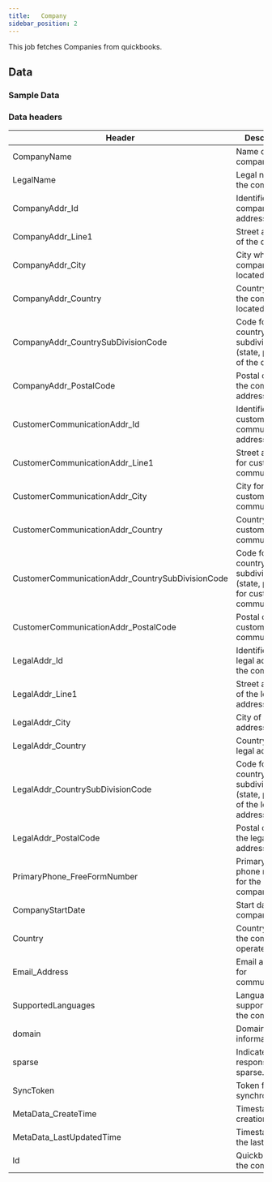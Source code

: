```yaml
---
title:   Company
sidebar_position: 2
---
```


This job fetches Companies from quickbooks.

<AddJob
  template="gsheet_quickbooks_company"
/>

## Data

### Sample Data

<Gsheet
  src="https://docs.google.com/spreadsheets/d/1KWa16ZCTRUdIF7LXFQzgCaBXEze4fpGWaV77tc8Q_Y8/edit#gid=2039482995"
/>


### Data headers

| Header | Description |
|-----------------------------|--------------------------------------------------------------------|
| CompanyName                 | Name of the company.                                           |
| LegalName                   | Legal name of the company.                                     |
| CompanyAddr_Id              | Identifier for the company's address.                          |
| CompanyAddr_Line1           | Street address of the company.                                 |
| CompanyAddr_City            | City where the company is located.                             |
| CompanyAddr_Country         | Country where the company is located.                          |
| CompanyAddr_CountrySubDivisionCode | Code for the country subdivision (state, province) of the company. |
| CompanyAddr_PostalCode      | Postal code of the company's address.                          |
| CustomerCommunicationAddr_Id | Identifier for the customer communication address.            |
| CustomerCommunicationAddr_Line1 | Street address for customer communication.                   |
| CustomerCommunicationAddr_City | City for customer communication.                               |
| CustomerCommunicationAddr_Country | Country for customer communication.                            |
| CustomerCommunicationAddr_CountrySubDivisionCode | Code for the country subdivision (state, province) for customer communication. |
| CustomerCommunicationAddr_PostalCode | Postal code for customer communication.                      |
| LegalAddr_Id                | Identifier for the legal address of the company.               |
| LegalAddr_Line1             | Street address of the legal address.                           |
| LegalAddr_City              | City of the legal address.                                     |
| LegalAddr_Country           | Country of the legal address.                                  |
| LegalAddr_CountrySubDivisionCode | Code for the country subdivision (state, province) of the legal address. |
| LegalAddr_PostalCode        | Postal code of the legal address.                              |
| PrimaryPhone_FreeFormNumber | Primary contact phone number for the company.                 |
| CompanyStartDate            | Start date of the company.                                     |
| Country                     | Country where the company operates.                            |
| Email_Address               | Email address for communication.                               |
| SupportedLanguages          | Languages supported by the company.                           |
| domain                      | Domain information.                                            |
| sparse                      | Indicates if the response is sparse.                          |
| SyncToken                   | Token for synchronization.                                     |
| MetaData_CreateTime         | Timestamp of creation.                                         |
| MetaData_LastUpdatedTime    | Timestamp of the last update.                                  |
| Id                          | Quickbook for the company.                                    |



<!---
## Others

### Similar jobs

Similar sort of data can be achieved by using get accounting transaction job and filtering it by invoice type. 

### Reports that use this job

Here are some of the report templates that use this job: 
-->